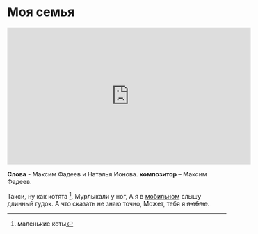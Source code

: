 # Моя семья 

<iframe width="560" height="315" src="https://www.youtube.com/embed/BFNqBHUSzus" title="YouTube video player" frameborder="0" allow="accelerometer; autoplay; clipboard-write; encrypted-media; gyroscope; picture-in-picture; web-share" allowfullscreen></iframe>

**Слова** - Максим Фадеев и Наталья Ионова. 
**композитор** – Максим Фадеев.

Такси, ну как котята [^1],
Мурлыкали у ног,
А я в [мобильном]{.underline} слышу длинный гудок.
А что сказать не знаю точно,
Может, тебя я ~~люблю~~.

[^1]:маленькие коты
